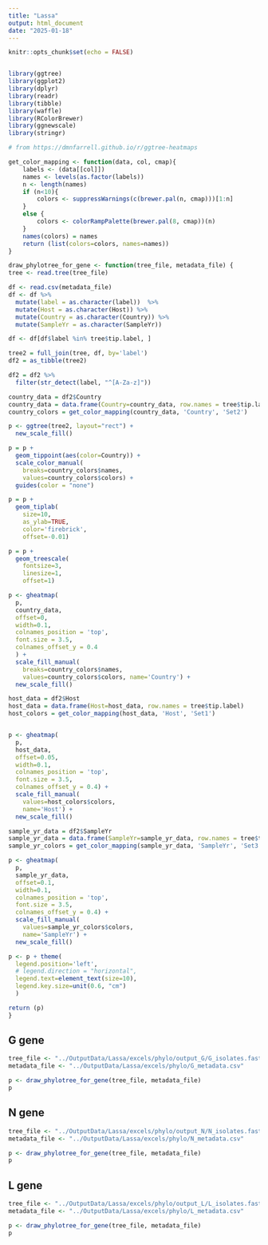 ```yaml
---
title: "Lassa"
output: html_document
date: "2025-01-18"
---
```


```r
knitr::opts_chunk$set(echo = FALSE)


library(ggtree)
library(ggplot2)
library(dplyr)
library(readr)
library(tibble)
library(waffle)
library(RColorBrewer)
library(ggnewscale)
library(stringr)

```

```r

# from https://dmnfarrell.github.io/r/ggtree-heatmaps

get_color_mapping <- function(data, col, cmap){
    labels <- (data[[col]])
    names <- levels(as.factor(labels))
    n <- length(names)
    if (n<10){
        colors <- suppressWarnings(c(brewer.pal(n, cmap)))[1:n]
    }
    else {
        colors <- colorRampPalette(brewer.pal(8, cmap))(n)
    }
    names(colors) = names
    return (list(colors=colors, names=names))
}
```

```r

draw_phylotree_for_gene <- function(tree_file, metadata_file) {
tree <- read.tree(tree_file)

df <- read.csv(metadata_file)
df <- df %>%
  mutate(label = as.character(label))  %>%
  mutate(Host = as.character(Host)) %>%
  mutate(Country = as.character(Country)) %>%
  mutate(SampleYr = as.character(SampleYr))

df <- df[df$label %in% tree$tip.label, ]

tree2 = full_join(tree, df, by='label')
df2 = as_tibble(tree2)

df2 = df2 %>%
  filter(str_detect(label, "^[A-Za-z]"))

country_data = df2$Country
country_data = data.frame(Country=country_data, row.names = tree$tip.label)
country_colors = get_color_mapping(country_data, 'Country', 'Set2')

p <- ggtree(tree2, layout="rect") +
  new_scale_fill()

p = p + 
  geom_tippoint(aes(color=Country)) + 
  scale_color_manual(
    breaks=country_colors$names,
    values=country_colors$colors) +
  guides(color = "none") 

p = p +
  geom_tiplab(
    size=10,  
    as_ylab=TRUE, 
    color='firebrick', 
    offset=-0.01)

p = p +
  geom_treescale(
    fontsize=3, 
    linesize=1, 
    offset=1)

p <- gheatmap(
  p, 
  country_data, 
  offset=0, 
  width=0.1, 
  colnames_position = 'top', 
  font.size = 3.5, 
  colnames_offset_y = 0.4
  ) + 
  scale_fill_manual(
    breaks=country_colors$names,
    values=country_colors$colors, name='Country') + 
  new_scale_fill()

host_data = df2$Host
host_data = data.frame(Host=host_data, row.names = tree$tip.label)
host_colors = get_color_mapping(host_data, 'Host', 'Set1')


p <- gheatmap(
  p, 
  host_data,
  offset=0.05,
  width=0.1, 
  colnames_position = 'top', 
  font.size = 3.5, 
  colnames_offset_y = 0.4) + 
  scale_fill_manual(
    values=host_colors$colors, 
    name='Host') + 
  new_scale_fill()

sample_yr_data = df2$SampleYr
sample_yr_data = data.frame(SampleYr=sample_yr_data, row.names = tree$tip.label)
sample_yr_colors = get_color_mapping(sample_yr_data, 'SampleYr', 'Set3')

p <- gheatmap(
  p, 
  sample_yr_data, 
  offset=0.1,
  width=0.1, 
  colnames_position = 'top', 
  font.size = 3.5, 
  colnames_offset_y = 0.4) + 
  scale_fill_manual(
    values=sample_yr_colors$colors,
    name='SampleYr') + 
  new_scale_fill()

p <- p + theme(
  legend.position='left', 
  # legend.direction = "horizontal",
  legend.text=element_text(size=10), 
  legend.key.size=unit(0.6, "cm")
  )

return (p)
}

```
## G gene

```r
tree_file <- "../OutputData/Lassa/excels/phylo/output_G/G_isolates.fasta.aln.treefile"
metadata_file <- "../OutputData/Lassa/excels/phylo/G_metadata.csv"

p <- draw_phylotree_for_gene(tree_file, metadata_file)
p
```

## N gene

```r
tree_file <- "../OutputData/Lassa/excels/phylo/output_N/N_isolates.fasta.aln.treefile"
metadata_file <- "../OutputData/Lassa/excels/phylo/N_metadata.csv"

p <- draw_phylotree_for_gene(tree_file, metadata_file)
p
```

## L gene

```r
tree_file <- "../OutputData/Lassa/excels/phylo/output_L/L_isolates.fasta.aln.treefile"
metadata_file <- "../OutputData/Lassa/excels/phylo/L_metadata.csv"

p <- draw_phylotree_for_gene(tree_file, metadata_file)
p
```
